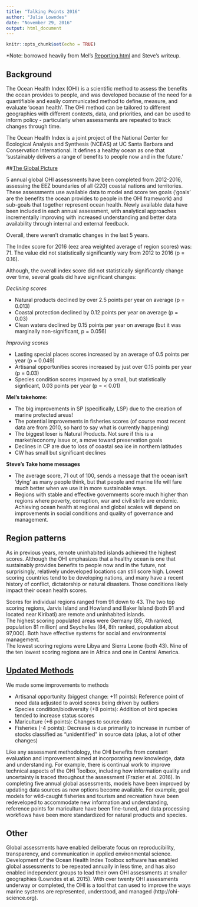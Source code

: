 ```yaml
---
title: "Talking Points 2016"
author: "Julie Lowndes"
date: "November 29, 2016"
output: html_document
---
```


```r
knitr::opts_chunk$set(echo = TRUE)
```
*Note: borrowed heavily from Mel's [Reporting.html](https://rawgit.com/OHI-Science/ohi-global/draft/global2016/Reporting/Reporting.html) and Steve's writeup.

## Background
The Ocean Health Index (OHI) is a scientific method to assess the benefits the ocean provides to people, and was developed because of the need for a quantifiable and easily communicated method to define, measure, and evaluate ‘ocean health’. 
The OHI method can be tailored to different geographies with different contexts, data, and priorities, and can be used to inform policy - particularly when assessments are repeated to track changes through time.

The Ocean Health Index is a joint project of the National Center for Ecological Analysis and Synthesis (NCEAS) at UC Santa Barbara and Conservation International. 
It defines a healthy ocean as one that 'sustainably delivers a range of benefits to people now and in the future.’


##[The Global Picture](https://rawgit.com/OHI-Science/ohi-global/draft/global2016/Reporting/Reporting.html#the_global_picture)

5 annual global OHI assessments have been completed from 2012-2016, assessing the EEZ boundaries of all (220) coastal nations and territories. 
These assessments use available data to model and score ten goals (‘goals’ are the benefits the ocean provides to people in the OHI framework) and sub-goals that together represent ocean health. 
Newly available data have been included in each annual assessment, with analytical approaches incrementally improving with increased understanding and better data availability through internal and external feedback. 

Overall, there weren’t dramatic changes in the last 5 years.

The Index score for 2016 (eez area weighted average of region scores) was: 71. The value did not statistically significantly vary from 2012 to 2016 (p = 0.16).

Although, the overall index score did not statistically significantly change over time, several goals did have significant changes:

*Declining scores*

- Natural products declined by over 2.5 points per year on average (p = 0.013)
- Coastal protection declined by 0.12 points per year on average (p = 0.03)
- Clean waters declined by 0.15 points per year on average (but it was marginally non-significant, p = 0.056)

*Improving scores*

- Lasting special places scores increased by an average of 0.5 points per year (p = 0.049)
- Artisanal opportunities scores increased by just over 0.15 points per year (p = 0.03)
- Species condition scores improved by a small, but statistically signficant, 0.03 points per year (p = < 0.01)

**Mel's takehome:**

- The big improvements in SP (specifically, LSP) due to the creation of marine protected areas!
- The potential improvements in fisheries scores (of course most recent data are from 2010, so hard to say what is currently happening)
- The biggest loser is Natural Products. Not sure if this is a market/economy issue or, a move toward preservation goals
- Declines in CP are due to loss of coastal sea ice in northern latitudes
- CW has small but significant declines

**Steve's Take home messages**

- The average score, 71 out of 100, sends a message that the ocean isn’t ‘dying’ as many people think, but that people and marine life will fare much better when we use it in more sustainable ways.
- Regions with stable and effective governments score much higher than regions where poverty, corruption, war and civil strife are endemic. Achieving ocean health at regional and global scales will depend on improvements in social conditions and quality of governance and management. 


## Region patterns

As in previous years, remote uninhabited islands achieved the highest scores. 
Although the OHI emphasizes that a healthy ocean is one that sustainably provides benefits to people now and in the future, not surprisingly, relatively undeveloped locations can still score high. 
Lowest scoring countries tend to be developing nations, and many have a recent history of conflict, dictatorship or natural disasters. Those conditions likely impact their ocean health scores. 

Scores for individual regions ranged from 91 down to 43. The two top scoring regions, Jarvis Island and Howland and Baker Island (both 91 and located near Kiribati) are remote and uninhabited islands.  
The highest scoring populated areas were Germany (85, 4th ranked, population 81 million) and Seychelles (84, 8th ranked, population about 97,000). 
Both have effective systems for social and environmental management.  
The lowest scoring regions were Libya and Sierra Leone (both 43). Nine of the ten lowest scoring regions are in Africa and one in Central America. 


## [Updated Methods](https://rawgit.com/OHI-Science/ohi-global/draft/global2016/Reporting/Reporting.html#comparing_assessment_years)

We made some improvements to methods

- Artisanal opportunity (biggest change: +11 points): Reference point of need data adjusted to avoid scores being driven by outliers
- Species condition/biodiversity (+8 points): Addition of bird species tended to increase status scores
- Mariculture (+6 points): Changes to source data
- Fisheries (-4 points): Decrease is due primarily to increase in number of stocks classified as “unidentified” in source data (plus, a lot of other changes)

Like any assessment methodology, the OHI benefits from constant evaluation and improvement aimed at incorporating new knowledge, data and understanding. 
For example, there is continual work to improve technical aspects of the OHI Toolbox, including how information quality and uncertainty is traced throughout the assessment (Frazier et al. 2016). 
In completing five annual global assessments, models have been improved by updating data sources as new options become available. 
For example, goal models for wild-caught fisheries and tourism and recreation have been redeveloped to accommodate new information and understanding, reference points for mariculture have been fine-tuned, and data processing workflows have been more standardized for natural products and species.

## Other

Global assessments have enabled deliberate focus on reproducibility, transparency, and communication in applied environmental science. 
Development of the Ocean Health Index Toolbox software has enabled global assessments to be repeated annually in less time, and has also enabled independent groups to lead their own OHI assessments at smaller geographies (Lowndes et al. 2015). 
With over twenty OHI assessments underway or completed, the OHI is a tool that can used to improve the ways marine systems are represented, understood, and managed (http://ohi-science.org).




